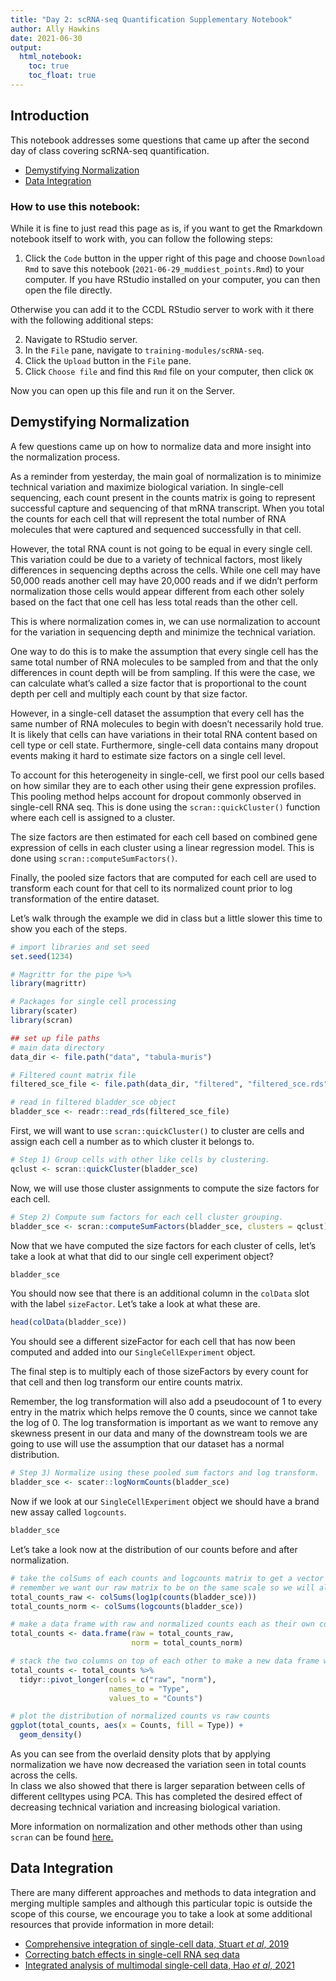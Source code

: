 ```yaml
---
title: "Day 2: scRNA-seq Quantification Supplementary Notebook"
author: Ally Hawkins
date: 2021-06-30
output:   
  html_notebook: 
    toc: true
    toc_float: true
---
```


## Introduction

This notebook addresses some questions that came up after the second day of class covering scRNA-seq quantification. 

- [Demystifying Normalization](#demystifying-normalization)
- [Data Integration](#data-integration)

### How to use this notebook: 

While it is fine to just read this page as is, if you want to get the Rmarkdown notebook itself to work with, you can follow the following steps:

1. Click the `Code` button in the upper right of this page and choose `Download Rmd` to save this notebook (`2021-06-29_muddiest_points.Rmd`) to your computer.
If you have RStudio installed on your computer, you can then open the file directly.

Otherwise you can add it to the CCDL RStudio server to work with it there with the following additional steps:

2. Navigate to RStudio server.  
3. In the `File` pane, navigate to `training-modules/scRNA-seq`.     
4. Click the `Upload` button in the `File` pane.   
5. Click `Choose file` and find this `Rmd` file on your computer, then click `OK`  


Now you can open up this file and run it on the Server. 

## Demystifying Normalization 

A few questions came up on how to normalize data and more insight into the normalization process. 

As a reminder from yesterday, the main goal of normalization is to minimize technical variation and maximize biological variation. 
In single-cell sequencing, each count present in the counts matrix is going to represent successful capture and sequencing of that mRNA transcript. 
When you total the counts for each cell that will represent the total number of RNA molecules that were captured and sequenced successfully in that cell. 

However, the total RNA count is not going to be equal in every single cell. 
This variation could be due to a variety of technical factors, most likely differences in sequencing depths across the cells. 
While one cell may have 50,000 reads another cell may have 20,000 reads and if we didn't perform normalization those cells would appear different from each other solely based on the fact that one cell has less total reads than the other cell. 

This is where normalization comes in, we can use normalization to account for the variation in sequencing depth and minimize the technical variation. 

One way to do this is to make the assumption that every single cell has the same total number of RNA molecules to be sampled from and that the only differences in count depth will be from sampling.
If this were the case, we can calculate what's called a size factor that is proportional to the count depth per cell and multiply each count by that size factor. 

However, in a single-cell dataset the assumption that every cell has the same number of RNA molecules to begin with doesn't necessarily hold true. 
It is likely that cells can have variations in their total RNA content based on cell type or cell state. 
Furthermore, single-cell data contains many dropout events making it hard to estimate size factors on a single cell level. 

To account for this heterogeneity in single-cell, we first pool our cells based on how similar they are to each other using their gene expression profiles. 
This pooling method helps account for dropout commonly observed in single-cell RNA seq. 
This is done using the `scran::quickCluster()` function where each cell is assigned to a cluster. 

The size factors are then estimated for each cell based on combined gene expression of cells in each cluster using a linear regression model.
This is done using `scran::computeSumFactors()`. 

Finally, the pooled size factors that are computed for each cell are used to transform each count for that cell to its normalized count prior to log transformation of the entire dataset. 

Let's walk through the example we did in class but a little slower this time to show you each of the steps.


```r
# import libraries and set seed
set.seed(1234)

# Magrittr for the pipe %>%
library(magrittr)

# Packages for single cell processing
library(scater)
library(scran)

```

```r
## set up file paths 
# main data directory
data_dir <- file.path("data", "tabula-muris")

# Filtered count matrix file 
filtered_sce_file <- file.path(data_dir, "filtered", "filtered_sce.rds")
```

```r
# read in filtered bladder_sce object
bladder_sce <- readr::read_rds(filtered_sce_file)
```

First, we will want to use `scran::quickCluster()` to cluster are cells and assign each cell a number as to which cluster it belongs to. 

```r
# Step 1) Group cells with other like cells by clustering.  
qclust <- scran::quickCluster(bladder_sce)
```

Now, we will use those cluster assignments to compute the size factors for each cell.

```r
# Step 2) Compute sum factors for each cell cluster grouping.  
bladder_sce <- scran::computeSumFactors(bladder_sce, clusters = qclust)
```

Now that we have computed the size factors for each cluster of cells, let's take a look at what that did to our single cell experiment object? 

```r
bladder_sce
```

You should now see that there is an additional column in the `colData` slot with the label `sizeFactor`. 
Let's take a look at what these are. 

```r
head(colData(bladder_sce))
```

You should see a different sizeFactor for each cell that has now been computed and added into our `SingleCellExperiment` object.

The final step is to multiply each of those sizeFactors by every count for that cell and then log transform our entire counts matrix. 

Remember, the log transformation will also add a pseudocount of 1 to every entry in the matrix which helps remove the 0 counts, since we cannot take the log of 0. 
The log transformation is important as we want to remove any skewness present in our data and many of the downstream tools we are going to use will use the assumption that our dataset has a normal distribution. 

```r
# Step 3) Normalize using these pooled sum factors and log transform. 
bladder_sce <- scater::logNormCounts(bladder_sce)
```

Now if we look at our `SingleCellExperiment` object we should have a brand new assay called `logcounts`. 

```r
bladder_sce
```

Let's take a look now at the distribution of our counts before and after normalization. 

```r
# take the colSums of each counts and logcounts matrix to get a vector of total counts per cell
# remember we want our raw matrix to be on the same scale so we will also log transform that matrix
total_counts_raw <- colSums(log1p(counts(bladder_sce)))
total_counts_norm <- colSums(logcounts(bladder_sce))
```


```r
# make a data frame with raw and normalized counts each as their own column
total_counts <- data.frame(raw = total_counts_raw,
                           norm = total_counts_norm)

# stack the two columns on top of each other to make a new data frame with two columns "Type" and "Counts"
total_counts <- total_counts %>%
  tidyr::pivot_longer(cols = c("raw", "norm"),
                      names_to = "Type",
                      values_to = "Counts")

# plot the distribution of normalized counts vs raw counts
ggplot(total_counts, aes(x = Counts, fill = Type)) + 
  geom_density()
```

As you can see from the overlaid density plots that by applying normalization we have now decreased the variation seen in total counts across the cells.  
In class we also showed that there is larger separation between cells of different celltypes using PCA.
This has completed the desired effect of decreasing technical variation and increasing biological variation. 

More information on normalization and other methods other than using `scran` can be found [here.](https://scrnaseq-course.cog.sanger.ac.uk/website/cleaning-the-expression-matrix.html#normalization-theory)

## Data Integration 

There are many different approaches and methods to data integration and merging multiple samples and although this particular topic is outside the scope of this course, we encourage you to take a look at some additional resources that provide information in more detail: 

- [Comprehensive integration of single-cell data, Stuart *et al*, 2019](https://www.cell.com/cell/fulltext/S0092-8674(19)30559-8?_returnURL=https%3A%2F%2Flinkinghub.elsevier.com%2Fretrieve%2Fpii%2FS0092867419305598%3Fshowall%3Dtrue)
- [Correcting batch effects in single-cell RNA seq data](http://bioconductor.org/packages/devel/bioc/vignettes/batchelor/inst/doc/correction.html)
- [Integrated analysis of multimodal single-cell data, Hao *et al*, 2021](https://www.cell.com/cell/fulltext/S0092-8674(21)00583-3?_returnURL=https%3A%2F%2Flinkinghub.elsevier.com%2Fretrieve%2Fpii%2FS0092867421005833%3Fshowall%3Dtrue)

